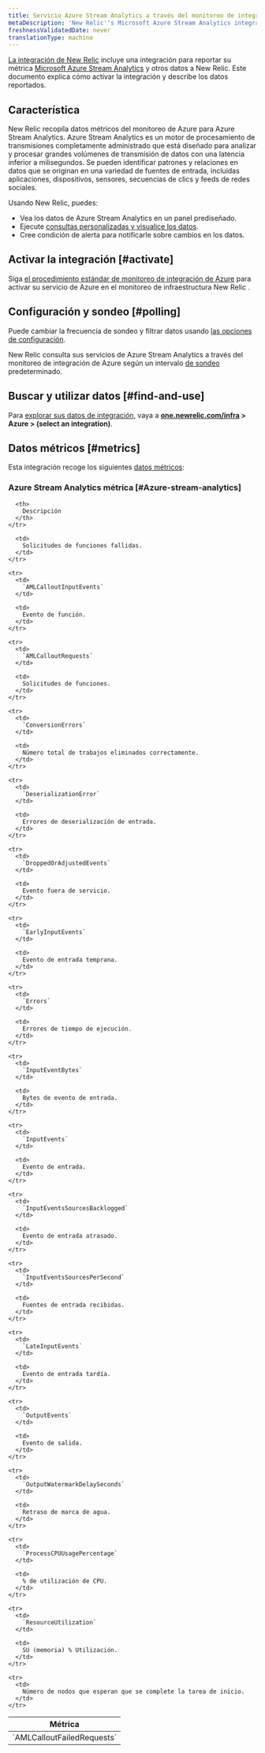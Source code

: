 ```yaml
---
title: Servicio Azure Stream Analytics a través del monitoreo de integración de Azure
metaDescription: 'New Relic''s Microsoft Azure Stream Analytics integration: what data it reports and how to enable it.'
freshnessValidatedDate: never
translationType: machine
---
```


[La integración de New Relic](/docs/infrastructure/integrations-getting-started/getting-started/introduction-infrastructure-integrations) incluye una integración para reportar su métrica [Microsoft Azure Stream Analytics](https://azure.microsoft.com/en-us/products/stream-Analytics) y otros datos a New Relic. Este documento explica cómo activar la integración y describe los datos reportados.

## Característica

New Relic recopila datos métricos del monitoreo de Azure para Azure Stream Analytics. Azure Stream Analytics es un motor de procesamiento de transmisiones completamente administrado que está diseñado para analizar y procesar grandes volúmenes de transmisión de datos con una latencia inferior a milisegundos. Se pueden identificar patrones y relaciones en datos que se originan en una variedad de fuentes de entrada, incluidas aplicaciones, dispositivos, sensores, secuencias de clics y feeds de redes sociales.

Usando New Relic, puedes:

* Vea los datos de Azure Stream Analytics en un panel prediseñado.
* Ejecute [consultas personalizadas y visualice los datos](/docs/infrastructure/integrations-getting-started/getting-started/use-integration-data-new-relic-insights).
* Cree condición de alerta para notificarle sobre cambios en los datos.

## Activar la integración [#activate]

Siga [el procedimiento estándar de monitoreo de integración de Azure](/docs/infrastructure/microsoft-azure-integrations/azure-integrations-list/azure-monitor) para activar su servicio de Azure en el monitoreo de infraestructura New Relic .

## Configuración y sondeo [#polling]

Puede cambiar la frecuencia de sondeo y filtrar datos usando [las opciones de configuración](/docs/infrastructure/microsoft-azure-integrations/azure-integrations-list/azure-monitor/#settings).

New Relic consulta sus servicios de Azure Stream Analytics a través del monitoreo de integración de Azure según un intervalo [de sondeo](/docs/infrastructure/microsoft-azure-integrations/azure-integrations-list/azure-monitor/#settings) predeterminado.

## Buscar y utilizar datos [#find-and-use]

Para [explorar sus datos de integración](/docs/infrastructure/integrations/find-use-infrastructure-integration-data), vaya a <DNT>**[one.newrelic.com/infra](https://one.newrelic.com/infra) > Azure > (select an integration)**</DNT>.

## Datos métricos [#metrics]

Esta integración recoge los siguientes [datos métricos](/docs/infrastructure/integrations-getting-started/getting-started/understand-integration-data-data-types#metric):

### Azure Stream Analytics métrica [#Azure-stream-analytics]

<table>
  <thead>
    <tr>
      <th style={{ width: "300px" }}>
        Métrica
      </th>

      <th>
        Descripción
      </th>
    </tr>
  </thead>

  <tbody>
    <tr>
      <td>
        `AMLCalloutFailedRequests`
      </td>

      <td>
        Solicitudes de funciones fallidas.
      </td>
    </tr>

    <tr>
      <td>
        `AMLCalloutInputEvents`
      </td>

      <td>
        Evento de función.
      </td>
    </tr>

    <tr>
      <td>
        `AMLCalloutRequests`
      </td>

      <td>
        Solicitudes de funciones.
      </td>
    </tr>

    <tr>
      <td>
        `ConversionErrors`
      </td>

      <td>
        Número total de trabajos eliminados correctamente.
      </td>
    </tr>

    <tr>
      <td>
        `DeserializationError`
      </td>

      <td>
        Errores de deserialización de entrada.
      </td>
    </tr>

    <tr>
      <td>
        `DroppedOrAdjustedEvents`
      </td>

      <td>
        Evento fuera de servicio.
      </td>
    </tr>

    <tr>
      <td>
        `EarlyInputEvents`
      </td>

      <td>
        Evento de entrada temprana.
      </td>
    </tr>

    <tr>
      <td>
        `Errors`
      </td>

      <td>
        Errores de tiempo de ejecución.
      </td>
    </tr>

    <tr>
      <td>
        `InputEventBytes`
      </td>

      <td>
        Bytes de evento de entrada.
      </td>
    </tr>

    <tr>
      <td>
        `InputEvents`
      </td>

      <td>
        Evento de entrada.
      </td>
    </tr>

    <tr>
      <td>
        `InputEventsSourcesBacklogged`
      </td>

      <td>
        Evento de entrada atrasado.
      </td>
    </tr>

    <tr>
      <td>
        `InputEventsSourcesPerSecond`
      </td>

      <td>
        Fuentes de entrada recibidas.
      </td>
    </tr>

    <tr>
      <td>
        `LateInputEvents`
      </td>

      <td>
        Evento de entrada tardía.
      </td>
    </tr>

    <tr>
      <td>
        `OutputEvents`
      </td>

      <td>
        Evento de salida.
      </td>
    </tr>

    <tr>
      <td>
        `OutputWatermarkDelaySeconds`
      </td>

      <td>
        Retraso de marca de agua.
      </td>
    </tr>

    <tr>
      <td>
        `ProcessCPUUsagePercentage`
      </td>

      <td>
        % de utilización de CPU.
      </td>
    </tr>

    <tr>
      <td>
        `ResourceUtilization`
      </td>

      <td>
        SU (memoria) % Utilización.
      </td>
    </tr>

    <tr>
      <td>
        Número de nodos que esperan que se complete la tarea de inicio.
      </td>
    </tr>
  </tbody>
</table>